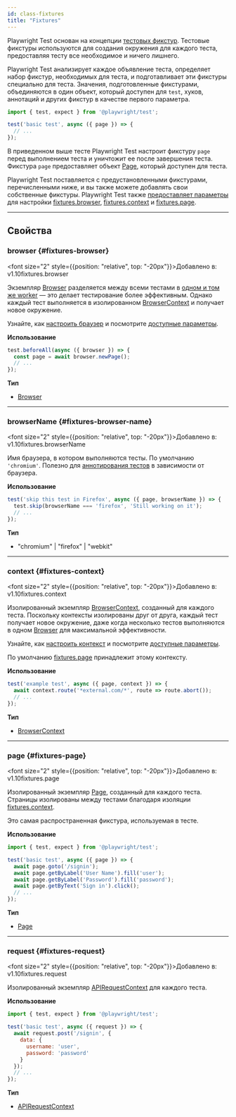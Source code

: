 ```yaml
---
id: class-fixtures
title: "Fixtures"
---
```


Playwright Test основан на концепции [тестовых фикстур](../test-fixtures.mdx). Тестовые фикстуры используются для создания окружения для каждого теста, предоставляя тесту все необходимое и ничего лишнего.

Playwright Test анализирует каждое объявление теста, определяет набор фикстур, необходимых для теста, и подготавливает эти фикстуры специально для теста. Значения, подготовленные фикстурами, объединяются в один объект, который доступен для `test`, хуков, аннотаций и других фикстур в качестве первого параметра.

```js
import { test, expect } from '@playwright/test';

test('basic test', async ({ page }) => {
  // ...
});
```

В приведенном выше тесте Playwright Test настроит фикстуру `page` перед выполнением теста и уничтожит ее после завершения теста. Фикстура `page` предоставляет объект [Page], который доступен для теста.

Playwright Test поставляется с предустановленными фикстурами, перечисленными ниже, и вы также можете добавлять свои собственные фикстуры. Playwright Test также [предоставляет параметры][TestOptions] для настройки [fixtures.browser](/api/class-fixtures.mdx#fixtures-browser), [fixtures.context](/api/class-fixtures.mdx#fixtures-context) и [fixtures.page](/api/class-fixtures.mdx#fixtures-page).

---

## Свойства

### browser {#fixtures-browser}

<font size="2" style={{position: "relative", top: "-20px"}}>Добавлено в: v1.10</font><x-search>fixtures.browser</x-search>

Экземпляр [Browser] разделяется между всеми тестами в [одном и том же worker](../test-parallel.mdx) — это делает тестирование более эффективным. Однако каждый тест выполняется в изолированном [BrowserContext] и получает новое окружение.

Узнайте, как [настроить браузер](../test-configuration.mdx) и посмотрите [доступные параметры][TestOptions].

**Использование**

```js
test.beforeAll(async ({ browser }) => {
  const page = await browser.newPage();
  // ...
});
```

**Тип**
- [Browser]

---

### browserName {#fixtures-browser-name}

<font size="2" style={{position: "relative", top: "-20px"}}>Добавлено в: v1.10</font><x-search>fixtures.browserName</x-search>

Имя браузера, в котором выполняются тесты. По умолчанию `'chromium'`. Полезно для [аннотирования тестов](../test-annotations.mdx) в зависимости от браузера.

**Использование**

```js
test('skip this test in Firefox', async ({ page, browserName }) => {
  test.skip(browserName === 'firefox', 'Still working on it');
  // ...
});
```

**Тип**
- "chromium" | "firefox" | "webkit"

---

### context {#fixtures-context}

<font size="2" style={{position: "relative", top: "-20px"}}>Добавлено в: v1.10</font><x-search>fixtures.context</x-search>

Изолированный экземпляр [BrowserContext], созданный для каждого теста. Поскольку контексты изолированы друг от друга, каждый тест получает новое окружение, даже когда несколько тестов выполняются в одном [Browser] для максимальной эффективности.

Узнайте, как [настроить контекст](../test-configuration.mdx) и посмотрите [доступные параметры][TestOptions].

По умолчанию [fixtures.page](/api/class-fixtures.mdx#fixtures-page) принадлежит этому контексту.

**Использование**

```js
test('example test', async ({ page, context }) => {
  await context.route('*external.com/*', route => route.abort());
  // ...
});
```

**Тип**
- [BrowserContext]

---

### page {#fixtures-page}

<font size="2" style={{position: "relative", top: "-20px"}}>Добавлено в: v1.10</font><x-search>fixtures.page</x-search>

Изолированный экземпляр [Page], созданный для каждого теста. Страницы изолированы между тестами благодаря изоляции [fixtures.context](/api/class-fixtures.mdx#fixtures-context).

Это самая распространенная фикстура, используемая в тесте.

**Использование**

```js
import { test, expect } from '@playwright/test';

test('basic test', async ({ page }) => {
  await page.goto('/signin');
  await page.getByLabel('User Name').fill('user');
  await page.getByLabel('Password').fill('password');
  await page.getByText('Sign in').click();
  // ...
});
```

**Тип**
- [Page]

---

### request {#fixtures-request}

<font size="2" style={{position: "relative", top: "-20px"}}>Добавлено в: v1.10</font><x-search>fixtures.request</x-search>

Изолированный экземпляр [APIRequestContext] для каждого теста.

**Использование**

```js
import { test, expect } from '@playwright/test';

test('basic test', async ({ request }) => {
  await request.post('/signin', {
    data: {
      username: 'user',
      password: 'password'
    }
  });
  // ...
});
```

**Тип**
- [APIRequestContext]

[Accessibility]: /api/class-accessibility.mdx "Accessibility"
[Android]: /api/class-android.mdx "Android"
[AndroidDevice]: /api/class-androiddevice.mdx "AndroidDevice"
[AndroidInput]: /api/class-androidinput.mdx "AndroidInput"
[AndroidSocket]: /api/class-androidsocket.mdx "AndroidSocket"
[AndroidWebView]: /api/class-androidwebview.mdx "AndroidWebView"
[APIRequest]: /api/class-apirequest.mdx "APIRequest"
[APIRequestContext]: /api/class-apirequestcontext.mdx "APIRequestContext"
[APIResponse]: /api/class-apiresponse.mdx "APIResponse"
[APIResponseAssertions]: /api/class-apiresponseassertions.mdx "APIResponseAssertions"
[Browser]: /api/class-browser.mdx "Browser"
[BrowserContext]: /api/class-browsercontext.mdx "BrowserContext"
[BrowserServer]: /api/class-browserserver.mdx "BrowserServer"
[BrowserType]: /api/class-browsertype.mdx "BrowserType"
[CDPSession]: /api/class-cdpsession.mdx "CDPSession"
[Clock]: /api/class-clock.mdx "Clock"
[ConsoleMessage]: /api/class-consolemessage.mdx "ConsoleMessage"
[Coverage]: /api/class-coverage.mdx "Coverage"
[Dialog]: /api/class-dialog.mdx "Dialog"
[Download]: /api/class-download.mdx "Download"
[Electron]: /api/class-electron.mdx "Electron"
[ElectronApplication]: /api/class-electronapplication.mdx "ElectronApplication"
[ElementHandle]: /api/class-elementhandle.mdx "ElementHandle"
[FileChooser]: /api/class-filechooser.mdx "FileChooser"
[Frame]: /api/class-frame.mdx "Frame"
[FrameLocator]: /api/class-framelocator.mdx "FrameLocator"
[GenericAssertions]: /api/class-genericassertions.mdx "GenericAssertions"
[JSHandle]: /api/class-jshandle.mdx "JSHandle"
[Keyboard]: /api/class-keyboard.mdx "Keyboard"
[Locator]: /api/class-locator.mdx "Locator"
[LocatorAssertions]: /api/class-locatorassertions.mdx "LocatorAssertions"
[Logger]: /api/class-logger.mdx "Logger"
[Mouse]: /api/class-mouse.mdx "Mouse"
[Page]: /api/class-page.mdx "Page"
[PageAssertions]: /api/class-pageassertions.mdx "PageAssertions"
[Playwright]: /api/class-playwright.mdx "Playwright"
[PlaywrightAssertions]: /api/class-playwrightassertions.mdx "PlaywrightAssertions"
[Request]: /api/class-request.mdx "Request"
[Response]: /api/class-response.mdx "Response"
[Route]: /api/class-route.mdx "Route"
[Selectors]: /api/class-selectors.mdx "Selectors"
[SnapshotAssertions]: /api/class-snapshotassertions.mdx "SnapshotAssertions"
[TimeoutError]: /api/class-timeouterror.mdx "TimeoutError"
[Touchscreen]: /api/class-touchscreen.mdx "Touchscreen"
[Tracing]: /api/class-tracing.mdx "Tracing"
[Video]: /api/class-video.mdx "Video"
[WebError]: /api/class-weberror.mdx "WebError"
[WebSocket]: /api/class-websocket.mdx "WebSocket"
[WebSocketRoute]: /api/class-websocketroute.mdx "WebSocketRoute"
[Worker]: /api/class-worker.mdx "Worker"
[Fixtures]: /api/class-fixtures.mdx "Fixtures"
[FullConfig]: /api/class-fullconfig.mdx "FullConfig"
[FullProject]: /api/class-fullproject.mdx "FullProject"
[Location]: /api/class-location.mdx "Location"
[Test]: /api/class-test.mdx "Test"
[TestConfig]: /api/class-testconfig.mdx "TestConfig"
[TestInfo]: /api/class-testinfo.mdx "TestInfo"
[TestInfoError]: /api/class-testinfoerror.mdx "TestInfoError"
[TestOptions]: /api/class-testoptions.mdx "TestOptions"
[TestProject]: /api/class-testproject.mdx "TestProject"
[TestStepInfo]: /api/class-teststepinfo.mdx "TestStepInfo"
[WorkerInfo]: /api/class-workerinfo.mdx "WorkerInfo"
[Reporter]: /api/class-reporter.mdx "Reporter"
[Suite]: /api/class-suite.mdx "Suite"
[TestCase]: /api/class-testcase.mdx "TestCase"
[TestError]: /api/class-testerror.mdx "TestError"
[TestResult]: /api/class-testresult.mdx "TestResult"
[TestStep]: /api/class-teststep.mdx "TestStep"
[Element]: https://developer.mozilla.org/en-US/docs/Web/API/element "Element"
[EvaluationArgument]: /evaluating.mdx#evaluation-argument "EvaluationArgument"
[Promise]: https://developer.mozilla.org/en-US/docs/Web/JavaScript/Reference/Global_Objects/Promise "Promise"
[iterator]: https://developer.mozilla.org/en-US/docs/Web/JavaScript/Reference/Iteration_protocols "Iterator"
[origin]: https://developer.mozilla.org/en-US/docs/Glossary/Origin "Origin"
[selector]: https://developer.mozilla.org/en-US/docs/Web/CSS/CSS_Selectors "selector"
[Serializable]: https://developer.mozilla.org/en-US/docs/Web/JavaScript/Reference/Global_Objects/JSON/stringify#Description "Serializable"
[UIEvent.detail]: https://developer.mozilla.org/en-US/docs/Web/API/UIEvent/detail "UIEvent.detail"
[UnixTime]: https://en.wikipedia.org/wiki/Unix_time "Unix Time"
[xpath]: https://developer.mozilla.org/en-US/docs/Web/XPath "xpath"

[Array]: https://developer.mozilla.org/en-US/docs/Web/JavaScript/Reference/Global_Objects/Array "Array"
[boolean]: https://developer.mozilla.org/en-US/docs/Web/JavaScript/Data_structures#Boolean_type "Boolean"
[Buffer]: https://nodejs.org/api/buffer.html#buffer_class_buffer "Buffer"
[ChildProcess]: https://nodejs.org/api/child_process.html "ChildProcess"
[Date]: https://developer.mozilla.org/en-US/docs/Web/JavaScript/Reference/Global_Objects/Date "Date"
[Error]: https://nodejs.org/api/errors.html#errors_class_error "Error"
[EventEmitter]: https://nodejs.org/api/events.html#events_class_eventemitter "EventEmitter"
[function]: https://developer.mozilla.org/en-US/docs/Web/JavaScript/Reference/Global_Objects/Function "Function"
[FormData]: https://developer.mozilla.org/en-US/docs/Web/API/FormData "FormData"
[Map]: https://developer.mozilla.org/en-US/docs/Web/JavaScript/Reference/Global_Objects/Map "Map"
[Metadata]: https://developer.mozilla.org/en-US/docs/Web/JavaScript/Reference/Global_Objects/Object "Object&lt;string, any&gt;"
[null]: https://developer.mozilla.org/en-US/docs/Web/JavaScript/Reference/Global_Objects/null "null"
[number]: https://developer.mozilla.org/en-US/docs/Web/JavaScript/Data_structures#Number_type "Number"
[Object]: https://developer.mozilla.org/en-US/docs/Web/JavaScript/Reference/Global_Objects/Object "Object"
[Promise]: https://developer.mozilla.org/en-US/docs/Web/JavaScript/Reference/Global_Objects/Promise "Promise"
[Readable]: https://nodejs.org/api/stream.html#stream_class_stream_readable "Readable"
[ReadStream]: https://nodejs.org/api/fs.html#class-fsreadstream "ReadStream"
[RegExp]: https://developer.mozilla.org/en-US/docs/Web/JavaScript/Reference/Global_Objects/RegExp "RegExp"
[string]: https://developer.mozilla.org/en-US/docs/Web/JavaScript/Data_structures#String_type "string"
[void]: https://developer.mozilla.org/en-US/docs/Web/JavaScript/Reference/Global_Objects/undefined "void"
[URL]: https://nodejs.org/api/url.html "URL"
[URLSearchParams]: https://developer.mozilla.org/en-US/docs/Web/API/URLSearchParams "URLSearchParams"

[все доступные теги изображений]: https://mcr.microsoft.com/en-us/product/playwright/about "все доступные теги изображений"
[Реестр артефактов Microsoft]: https://mcr.microsoft.com/en-us/product/playwright/about "Реестр артефактов Microsoft"
[Dockerfile.noble]: https://github.com/microsoft/playwright/blob/main/utils/docker/Dockerfile.noble "Dockerfile.noble"